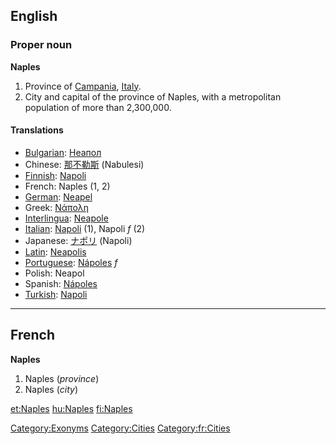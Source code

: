 ==English==


===Proper noun===
'''Naples'''
{{wikipedia}}
#Province of [[Campania]], [[Italy]].
#City and capital of the province of Naples, with a metropolitan population of more than 2,300,000.

====Translations====

*[[Bulgarian]]: [[Неапол]]
*Chinese: [[那不勒斯]] (Nabulesi)
*[[Finnish]]: [[Napoli]]
*French: Naples (1, 2)
*[[German]]: [[Neapel]] 
*Greek: [[Νάπολη]]
*[[Interlingua]]: [[Neapole]]
*[[Italian]]: [[Napoli]] (1), Napoli ''f'' (2)
*Japanese: [[ナポリ]] (Napoli)
*[[Latin]]: [[Neapolis]]
*[[Portuguese]]: [[Nápoles]] ''f''
*Polish: Neapol
*Spanish: [[Nápoles]]
*[[Turkish]]: [[Napoli]]

[[Category:Exonyms]]
[[Category:Cities]]
[[Category:fr:Cities]]
----

==French==
'''Naples'''

#Naples (''province'')
#Naples (''city'')

[[et:Naples]]
[[hu:Naples]]
[[fi:Naples]]